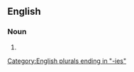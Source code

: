 ==English==

===Noun===
{{head|en|noun form}}

# {{plural of|en|surgery}}

[[Category:English plurals ending in "-ies"]]